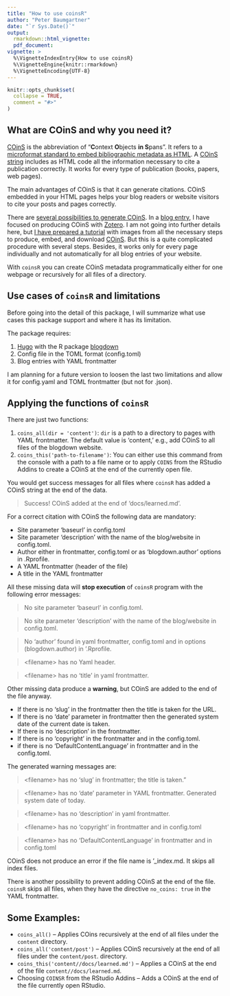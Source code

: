 ```yaml
---
title: "How to use coinsR"
author: "Peter Baumgartner"
date: "`r Sys.Date()`"
output:
  rmarkdown::html_vignette:
  pdf_document:
vignette: >
  %\VignetteIndexEntry{How to use coinsR}
  %\VignetteEngine{knitr::rmarkdown}
  %\VignetteEncoding{UTF-8}
---
```



```r
knitr::opts_chunk$set(
  collapse = TRUE,
  comment = "#>"
)
```


## What are COinS and why you need it?

[COinS](https://en.wikipedia.org/wiki/COinS) is the abbreviation of "**C**ontext **O**bjects **in S**pans". It refers to a [microformat standard to embed bibliographic metadata as HTML](https://www.univie.ac.at/elib/index.php?title=COinS_Microfromat_Bibliographic_Metadata_for_Embedding_in_HTML). A [COinS string](https://www.questia.com/magazine/1G1-161981672/coins-what-it-stands-for-context-objects-in-spans) includes as HTML code all the information necessary to cite a publication correctly. It works for every type of publication (books, papers, web pages).

The main advantages of COinS is that it can generate citations. COinS embedded in your HTML pages helps your blog readers or website visitors to cite your posts and pages correctly.

There are [several possibilities to generate COinS](https://en.wikipedia.org/wiki/COinS#Client_tools). In a [blog entry](https://notes.peter-baumgartner.net/2019/06/19/bibliographic-metadata-for-your-web-page/), I have focused on producing COinS with [Zotero](https://zotero.org). I am not going into further details here, but [I have prepared a tutorial](https://notes.peter-baumgartner.net/tutorial/how-to-produce-bibliographic-metadata-for-you-web-page/) with images from all the necessary steps to produce, embed, and download [COinS](https://www.questia.com/magazine/1G1-161981672/coins-what-it-stands-for-context-objects-in-spans). But this is a quite complicated procedure with several steps. Besides, it works only for every page individually and not automatically for all blog entries of your website.

With `coinsR` you can create COinS metadata programmatically either for one webpage or recursively for all files of a directory. 

## Use cases of `coinsR` and limitations

Before going into the detail of this package, I will summarize what use cases this package support and where it has its limitation. 

The package requires:

1. [Hugo](https://gohugo.io) with the R package [blogdown](https://bookdown.org/yihui/blogdown/)
2. Config file in the TOML format (config.toml)
3. Blog entries with YAML frontmatter

I am planning for a future version to loosen the last two limitations and allow it for config.yaml and TOML frontmatter (but not for .json).

## Applying the functions of `coinsR`

There are just two functions:

1. `coins_all(dir = 'content')`: `dir` is a path to a directory to pages with YAML frontmatter. The default value is 'content,' e.g., add COinS to all files of the blogdown website.
2. `coins_this('path-to-filename')`: You can either use this command from the console with a path to a file name or to apply `COINS` from the RStudio Addins to create a COinS at the end of the currently open file. 

You would get success messages for all files where `coinsR` has added a COinS string at the end of the data.

> Success! COinS added at the end of 'docs/learned.md'.

For a correct citation with COinS the following data are mandatory: 

+ Site parameter 'baseurl' in config.toml
+ Site parameter 'description' with the name of the blog/website in config.toml.
+ Author either in frontmatter, config.toml or as 'blogdown.author' options in .Rprofile.
+ A YAML frontmatter (header of the file)
+ A title in the YAML frontmatter

All these missing data will **stop execution** of `coinsR` program with the following error messages:

> No site parameter 'baseurl' in config.toml.

> No site parameter 'description' with the name of the blog/website in config.toml.

> No 'author' found in yaml frontmatter, config.toml and in options (blogdown.author) in '.Rprofile.

> \<filename> has no Yaml header.

> \<filename> has no 'title' in yaml frontmatter.

Other missing data produce a **warning**, but COinS are added to the end of the file anyway.

+ If there is no 'slug' in the frontmatter then the title is taken for the URL.
+ If there is no 'date' parameter in frontmatter then the generated system date of the current date is taken.
+ If there is no 'description' in the frontmatter.
+ If there is no 'copyright' in the frontmatter and in the config.toml.
+ if there is no 'DefaultContentLanguage' in frontmatter and in the config.toml.

The generated warning messages are:

> \<filename> has no 'slug' in frontmatter; the title is taken."

> \<filename> has no 'date' parameter in YAML frontmatter. Generated system date of today.

> \<filename> has no 'description' in yaml frontmatter.

> \<filename> has no 'copyright' in frontmatter and in config.toml

> \<filename> has no 'DefaultContentLanguage' in frontmatter and in config.toml

COinS does not produce an error if the file name is '_index.md. It skips all index files.

There is another possibility to prevent adding COinS at the end of the file. `coinsR` skips all files, when they have the directive `no_coins: true` in the YAML frontmatter. 

## Some Examples:

+ `coins_all()` -- Applies COins recursively at the end of all files under the `content` directory.
+ `coins_all('content/post')` -- Applies COinS recursively at the end of all files under the `content/post`. directory.
+ `coins_this('content//docs/learned.md')` -- Applies a COinS at the end of the file `content//docs/learned.md`.
+ Choosing `COINSR` from the RStudio Addins -- Adds a COinS at the end of the file currently open RStudio.
